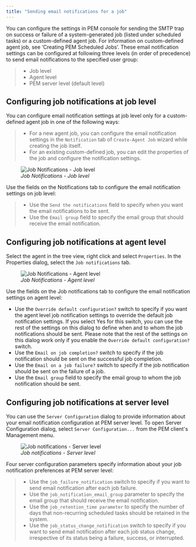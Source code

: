 ```yaml
---
title: "Sending email notifications for a job"
---
```


<div id="pem_job_notification" class="registered_link"></div>

You can configure the settings in PEM console for sending the SMTP trap on success or failure of a system-generated job (listed under scheduled tasks) or a custom-defined agent job. For information on custom-defined agent job, see ‘Creating PEM Scheduled Jobs’. These email notification settings can be configured at following three levels (in order of precedence) to send email notifications to the specified user group:

> -   Job level
> -   Agent level
> -   PEM server level (default level)

## Configuring job notifications at job level

You can configure email notification settings at job level only for a custom-defined agent job in one of the following ways:

> -   For a new agent job, you can configure the email notification settings in the `Notification` tab of `Create-Agent Job` wizard while creating the job itself.
> -   For an existing custom-defined job, you can edit the properties of the job and configure the notification settings.

<figure><img src="../images/job_notifications_job_level.png" class="align-center" alt="Job Notifications - Job level" /><figcaption aria-hidden="true"><em>Job Notifications - Job level</em></figcaption></figure>

Use the fields on the Notifications tab to configure the email notification settings on job level:

> -   Use the `Send the notifications` field to specify when you want the email notifications to be sent.
> -   Use the `Email group` field to specify the email group that should receive the email notification.

## Configuring job notifications at agent level

Select the agent in the tree view, right click and select `Properties`. In the Properties dialog, select the `Job notifications` tab.

<figure><img src="../images/job_notifications_agent_level.png" class="align-center" alt="Job Notifications - Agent level" /><figcaption aria-hidden="true"><em>Job Notifications - Agent level</em></figcaption></figure>

Use the fields on the Job notifications tab to configure the email notification settings on agent level:

-   Use the `Override default configuration?` switch to specify if you want the agent level job notification settings to override the default job notification settings. If you select Yes for this switch, you can use the rest of the settings on this dialog to define when and to whom the job notifications should be sent. Please note that the rest of the settings on this dialog work only if you enable the `Override default configuration?` switch.
-   Use the `Email on job completion?` switch to specify if the job notification should be sent on the successful job completion.
-   Use the `Email on a job failure?` switch to specify if the job notification should be sent on the failure of a job.
-   Use the `Email group` field to specify the email group to whom the job notification should be sent.

## Configuring job notifications at server level

You can use the `Server Configuration` dialog to provide information about your email notification configuration at PEM server level. To open Server Configuration dialog, select `Server Configuration...` from the PEM client's Management menu.

<figure><img src="../images/job_notifications_server_level.png" class="align-center" alt="Job notifications - Server level" /><figcaption aria-hidden="true"><em>Job notifications - Server level</em></figcaption></figure>

Four server configuration parameters specify information about your job notification preferences at PEM server level:

> -   Use the `job_failure_notification` switch to specify if you want to send email notification after each job failure.
> -   Use the `job_notification_email_group` parameter to specify the email group that should receive the email notification.
> -   Use the `job_retention_time parameter` to specify the number of days that non-recurring scheduled tasks should be retained in the system.
> -   Use the `job_status_change_notification` switch to specify if you want to send email notification after each job status change, irrespective of its status being a failure, success, or interrupted.
